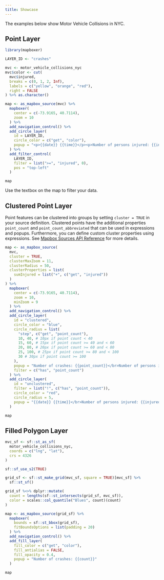 ```yaml
---
title: Showcase
---
```


The examples below show Motor Vehicle Collisions in NYC.

## Point Layer

```r
library(mapboxer)

LAYER_ID <- "crashes"

mvc <- motor_vehicle_collisions_nyc
mvc$color <- cut(
  mvc$injured,
  breaks = c(0, 1, 2, Inf),
  labels = c("yellow", "orange", "red"),
  right = FALSE
) %>% as.character()

map <- as_mapbox_source(mvc) %>%
  mapboxer(
    center = c(-73.9165, 40.7114),
    zoom = 10
  ) %>%
  add_navigation_control() %>%
  add_circle_layer(
    id = LAYER_ID,
    circle_color = c("get", "color"),
    popup = "<p>{{date}} {{time}}</p><p>Number of persons injured: {{injured}}</p>"
  ) %>%
  add_filter_control(
    LAYER_ID,
    filter = list(">=", "injured", 0),
    pos = "top-left"
  )

map
```

Use the textbox on the map to filter your data.

## Clustered Point Layer

Point features can be clustered into groups by setting `cluster = TRUE` in your source definition. Clustered points have the additional properties `point_count` and `point_count_abbreviated` that can be used in expressions and popups. Furthermore, you can define custom cluster properties using expressions. See [Mapbox Sources API Reference](https://docs.mapbox.com/mapbox-gl-js/style-spec/sources/#geojson) for more details.

```r
map <- as_mapbox_source(
  mvc,
  cluster = TRUE,
  clusterMaxZoom = 11,
  clusterRadius = 50,
  clusterProperties = list(
    sumInjured = list("+", c("get", "injured"))
  )
) %>%
  mapboxer(
    center = c(-73.9165, 40.7114),
    zoom = 10,
    minZoom = 9
  ) %>%
  add_navigation_control() %>%
  add_circle_layer(
    id = "clustered",
    circle_color = "blue",
    circle_radius = list(
      "step", c("get", "point_count"),
      10, 40, # 10px if point count < 40
      15, 60, # 15px if point count >= 40 and < 60
      20, 80, # 20px if point count >= 60 and < 80
      25, 100, # 25px if point count >= 80 and < 100
      30 # 30px if point count >= 100
    ),
    popup = "Number of crashes: {{point_count}}</br>Number of persons injured: {{sumInjured}}",
    filter = c("has", "point_count")
  ) %>%
  add_circle_layer(
    id = "unclustered",
    filter = list("!", c("has", "point_count")),
    circle_color = "red",
    circle_radius = 5,
    popup = "{{date}} {{time}}</br>Number of persons injured: {{injured}}"
  )

map
```

## Filled Polygon Layer

```r
mvc_sf <- sf::st_as_sf(
  motor_vehicle_collisions_nyc,
  coords = c("lng", "lat"),
  crs = 4326
)

sf::sf_use_s2(TRUE)

grid_sf <- sf::st_make_grid(mvc_sf, square = TRUE)[mvc_sf] %>%
  sf::st_sf()

grid_sf %<>% dplyr::mutate(
  count = lengths(sf::st_intersects(grid_sf, mvc_sf)),
  color = scales::col_quantile("Blues", count)(count)
)

map <- as_mapbox_source(grid_sf) %>%
  mapboxer(
    bounds = sf::st_bbox(grid_sf),
    fitBoundsOptions = list(padding = 20)
  ) %>%
  add_navigation_control() %>%
  add_fill_layer(
    fill_color = c("get", "color"),
    fill_antialias = FALSE,
    fill_opacity = 0.4,
    popup = "Number of crashes: {{count}}"
  )

map
```
